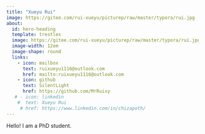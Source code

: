 ```yaml
---
title: "Xueyu Rui"
image: https://gitee.com/rui-xueyu/picturep/raw/master/typora/rui.jpg
about:
  id: hero-heading
  template: trestles
  image: https://gitee.com/rui-xueyu/picturep/raw/master/typora/rui.jpg
  image-width: 12em
  image-shape: round
  links:
    - icon: mailbox
      text: ruixueyu1116@outlook.com
      href: mailto:ruixueyu1116@outlook.com
    - icon: github
      text: SilentLight
      href: https://github.com/MrRuixy
   # - icon: linkedin
    #  text: Xueyu Rui
     # href: https://www.linkedin.com/in/chizapoth/
---
```


::: {#hero-heading}

Hello! I am a PhD student.


:::
